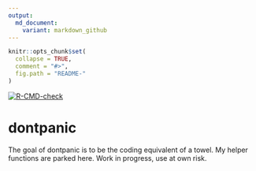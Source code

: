 ```yaml
---
output:
  md_document:
    variant: markdown_github
---
```


<!-- README.md is generated from README.Rmd. Please edit that file -->

```r
knitr::opts_chunk$set(
  collapse = TRUE,
  comment = "#>",
  fig.path = "README-"
)
```

<!-- badges: start -->
[![R-CMD-check](https://github.com/softloud/dontpanic/workflows/R-CMD-check/badge.svg)](https://github.com/softloud/dontpanic/actions)
<!-- badges: end -->

# dontpanic

The goal of dontpanic is to be the coding equivalent of a towel. My helper functions are parked here. Work in progress, use at own risk.


